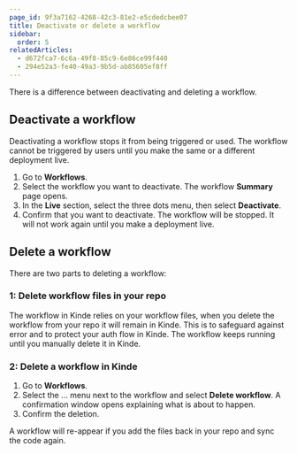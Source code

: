 ```yaml
---
page_id: 9f3a7162-4268-42c3-81e2-e5cdedcbee07
title: Deactivate or delete a workflow
sidebar:
  order: 5
relatedArticles:
  - d672fca7-6c6a-49f8-85c9-6e86ce99f440
  - 294e52a3-fe40-49a3-9b5d-ab85605ef8ff
---
```


There is a difference between deactivating and deleting a workflow. 

## Deactivate a workflow

Deactivating a workflow stops it from being triggered or used. The workflow cannot be triggered by users until you make the same or a different deployment live.

1. Go to **Workflows**.
2. Select the workflow you want to deactivate. The workflow **Summary** page opens.
3. In the **Live** section, select the three dots menu, then select **Deactivate**. 
4. Confirm that you want to deactivate. The workflow will be stopped. It will not work again until you make a deployment live.

## Delete a workflow

There are two parts to deleting a workflow:

### 1: Delete workflow files in your repo

The workflow in Kinde relies on your workflow files, when you delete the workflow from your repo it will remain in Kinde. This is to safeguard against error and to protect your auth flow in Kinde. The workflow keeps running until you manually delete it in Kinde.

### 2: Delete a workflow in Kinde

1. Go to **Workflows**.
2. Select the … menu next to the workflow and select **Delete workflow**. A confirmation window opens explaining what is about to happen.
3. Confirm the deletion.

<Aside>

A workflow will re-appear if you add the files back in your repo and sync the code again.

</Aside>
